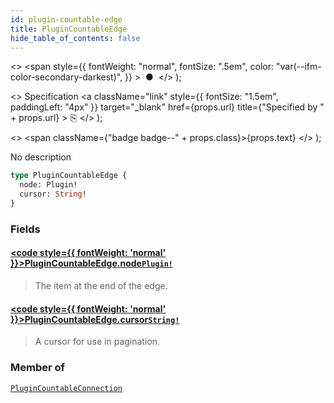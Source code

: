 ```yaml
---
id: plugin-countable-edge
title: PluginCountableEdge
hide_table_of_contents: false
---
```


  <>
    <span
      style={{
        fontWeight: "normal",
        fontSize: ".5em",
        color: "var(--ifm-color-secondary-darkest)",
      }}
    >
      &nbsp;●&nbsp;
    </span>
  </>
);

  <>
    Specification
    <a
      className="link"
      style={{ fontSize: "1.5em", paddingLeft: "4px" }}
      target="\_blank"
      href={props.url}
      title={"Specified by " + props.url}
    >
      ⎘
    </a>
  </>
);

  <>
    <span className={"badge badge--" + props.class}>{props.text}</span>
  </>
);

No description

```graphql
type PluginCountableEdge {
  node: Plugin!
  cursor: String!
}
```

### Fields

#### [<code style={{ fontWeight: 'normal' }}>PluginCountableEdge.<b>node</b></code>](#)<Bullet />[`Plugin!`](../../../api-reference/miscellaneous/objects/plugin) <Badge class="secondary" text="non-null"/> <Badge class="secondary" text="object"/> <Badge class="secondary" text="miscellaneous"/>

> The item at the end of the edge.

#### [<code style={{ fontWeight: 'normal' }}>PluginCountableEdge.<b>cursor</b></code>](#)<Bullet />[`String!`](../../../api-reference/miscellaneous/scalars/string) <Badge class="secondary" text="non-null"/> <Badge class="secondary" text="scalar"/> <Badge class="secondary" text="miscellaneous"/>

> A cursor for use in pagination.

### Member of

[`PluginCountableConnection`](../../../api-reference/miscellaneous/objects/plugin-countable-connection) <Badge class="secondary" text="object"/>

